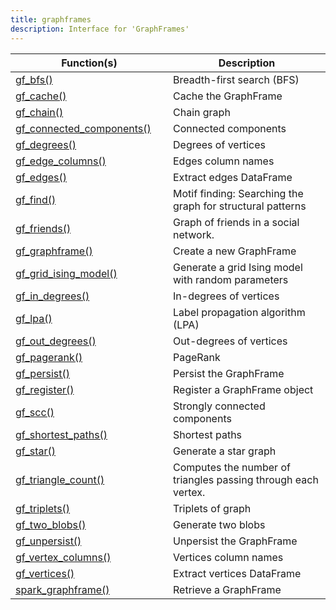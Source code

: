 ```yaml
---
title: graphframes
description: Interface for 'GraphFrames'
---
```

Function(s) | Description
|---|---|
|[gf_bfs()](/packages/graphframes/reference/gf_bfs.html)|Breadth-first search (BFS)|
|[gf_cache()](/packages/graphframes/reference/gf_cache.html)|Cache the GraphFrame|
|[gf_chain()](/packages/graphframes/reference/gf_chain.html)|Chain graph|
|[gf_connected_components()](/packages/graphframes/reference/gf_connected_components.html)|Connected components|
|[gf_degrees()](/packages/graphframes/reference/gf_degrees.html)|Degrees of vertices|
|[gf_edge_columns()](/packages/graphframes/reference/gf_edge_columns.html)|Edges column names|
|[gf_edges()](/packages/graphframes/reference/gf_edges.html)|Extract edges DataFrame|
|[gf_find()](/packages/graphframes/reference/gf_find.html)|Motif finding: Searching the graph for structural patterns|
|[gf_friends()](/packages/graphframes/reference/gf_friends.html)|Graph of friends in a social network.|
|[gf_graphframe()](/packages/graphframes/reference/gf_graphframe.html)|Create a new GraphFrame|
|[gf_grid_ising_model()](/packages/graphframes/reference/gf_grid_ising_model.html)|Generate a grid Ising model with random parameters|
|[gf_in_degrees()](/packages/graphframes/reference/gf_in_degrees.html)|In-degrees of vertices|
|[gf_lpa()](/packages/graphframes/reference/gf_lpa.html)|Label propagation algorithm (LPA)|
|[gf_out_degrees()](/packages/graphframes/reference/gf_out_degrees.html)|Out-degrees of vertices|
|[gf_pagerank()](/packages/graphframes/reference/gf_pagerank.html)|PageRank|
|[gf_persist()](/packages/graphframes/reference/gf_persist.html)|Persist the GraphFrame|
|[gf_register()](/packages/graphframes/reference/gf_register.html)|Register a GraphFrame object|
|[gf_scc()](/packages/graphframes/reference/gf_scc.html)|Strongly connected components|
|[gf_shortest_paths()](/packages/graphframes/reference/gf_shortest_paths.html)|Shortest paths|
|[gf_star()](/packages/graphframes/reference/gf_star.html)|Generate a star graph|
|[gf_triangle_count()](/packages/graphframes/reference/gf_triangle_count.html)|Computes the number of triangles passing through each vertex.|
|[gf_triplets()](/packages/graphframes/reference/gf_triplets.html)|Triplets of graph|
|[gf_two_blobs()](/packages/graphframes/reference/gf_two_blobs.html)|Generate two blobs|
|[gf_unpersist()](/packages/graphframes/reference/gf_unpersist.html)|Unpersist the GraphFrame|
|[gf_vertex_columns()](/packages/graphframes/reference/gf_vertex_columns.html)|Vertices column names|
|[gf_vertices()](/packages/graphframes/reference/gf_vertices.html)|Extract vertices DataFrame|
|[spark_graphframe()](/packages/graphframes/reference/spark_graphframe.html)|Retrieve a GraphFrame|
